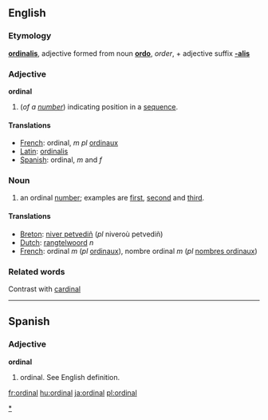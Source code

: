 ==English==
===Etymology===
{{L.}} '''[[ordinalis]]''', adjective formed from noun '''[[ordo]]''', ''order'', + adjective suffix '''[[-alis]]'''
===Adjective===
'''ordinal'''
#(''of a [[number]]'') indicating position in a [[sequence]].

====Translations====

*[[French]]: ordinal, ''m pl'' [[ordinaux]]
*[[Latin]]: [[ordinalis]]
*[[Spanish]]: ordinal, ''m'' and ''f''

===Noun===
{{en-noun-reg}}
#an ordinal [[number]]; examples are [[first]], [[second]] and [[third]].

====Translations====

*[[Breton]]: [[niver petvediñ]] (''pl'' niveroù petvediñ)
*[[Dutch]]: [[rangtelwoord]] ''n''
*[[French]]: ordinal ''m'' (''pl'' [[ordinaux]]), nombre ordinal ''m'' (''pl'' [[nombres ordinaux]])

===Related words===
Contrast with [[cardinal]]

----
==Spanish==
===Adjective===
'''ordinal'''

# ordinal.  See English definition.

[[Category:Numbers|*]]

[[fr:ordinal]]
[[hu:ordinal]]
[[ja:ordinal]]
[[pl:ordinal]]